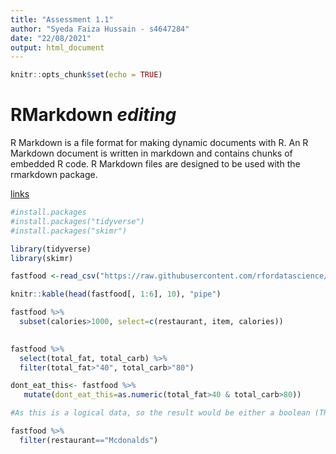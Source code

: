 ```yaml
---
title: "Assessment 1.1"
author: "Syeda Faiza Hussain - s4647284"
date: "22/08/2021"
output: html_document
---
```


```r
knitr::opts_chunk$set(echo = TRUE)
```


<!--2. Create Heading -->

# RMarkdown ***editing***

<!-- 3. Sentences about RMarkdown -->

R Markdown is a file format for making dynamic documents with R. An R Markdown document is written in markdown and contains chunks of embedded R code. R Markdown files are designed to be used with the rmarkdown package.

<!-- 4. Give bold and italics to editing in Heading (***editing***), I use three times *** to show editing word as both bold and italics -->

<!-- 5. Include an in-text link -->

[links](https://rmarkdown.rstudio.com/lesson-8.html)

<!-- 6. Insert an R chunk and create a variable with the dataset. We do not need to use readr::read_csv to load data as that's the tidyverse package and we have already that one in library(tidyverse). Read_csv performs the same function and easy to code.-->

```r
#install.packages
#install.packages("tidyverse")
#install.packages("skimr")

library(tidyverse)
library(skimr)

fastfood <-read_csv("https://raw.githubusercontent.com/rfordatascience/tidytuesday/master/data/2018/2018-09-04/fastfood_calories.csv")

```
<!-- 7.	Display the first 10 rows of the dataset with the first 5 variables. 
For this, I have used 1:6 instead of 1:5 as the first column shows numbering and is not variable. For rows, I have added 10 in the fastfood column to make it easy to understand.-->

```r

knitr::kable(head(fastfood[, 1:6], 10), "pipe")

```
<!-- 8.	Display the observations that has more than 1000 calories.
For this, I have use the subset function of filter to include above 1000 calories and select the observations which are mainly linked to the variables such as restaurant and item. -->

```r

fastfood %>%
  subset(calories>1000, select=c(restaurant, item, calories))
  
```
<!-- 9.	Save observations with more than 40 in total_fat and more than 80 in total_carb in a new variable (dataset) called dont_eat_this. 
For this, I have use the mutate function to create a new variable dont_eat_this.-->

```r

fastfood %>%
  select(total_fat, total_carb) %>%
  filter(total_fat>"40", total_carb>"80")

dont_eat_this<- fastfood %>%
   mutate(dont_eat_this=as.numeric(total_fat>40 & total_carb>80))

#As this is a logical data, so the result would be either a boolean (TRUE or FALSE) or a numeric one by using as.numeric. The parse_number cannot be used here as it is showing error for two values. Now, with as.numeric, it is showing data as numeric in new variable dont_eat_this.

```

<!--10.	Using the initial dataset variable, display observations from restaurant Mcdonalds. 
For this, I filter the restaurant "Mcdonalds" to show only observations related to it-->

```r

fastfood %>%
  filter(restaurant=="Mcdonalds")

```